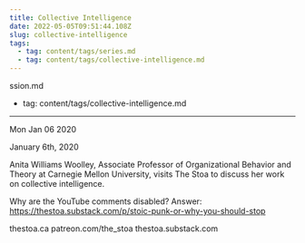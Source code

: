 ```yaml
---
title: Collective Intelligence
date: 2022-05-05T09:51:44.108Z
slug: collective-intelligence
tags:
  - tag: content/tags/series.md
  - tag: content/tags/collective-intelligence.md
---
```



ssion.md
  - tag: content/tags/collective-intelligence.md
---





Mon Jan 06 2020

January 6th, 2020

Anita Williams Woolley, Associate Professor of Organizational Behavior and Theory at Carnegie Mellon University, visits The Stoa to discuss her work on collective intelligence. 

Why are the YouTube comments disabled? Answer: https://thestoa.substack.com/p/stoic-punk-or-why-you-should-stop

thestoa.ca
patreon.com/the_stoa
thestoa.substack.com


